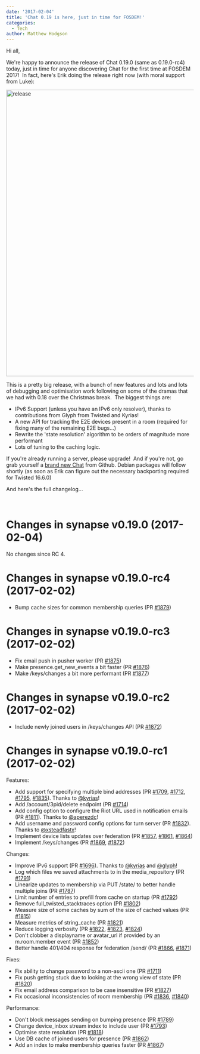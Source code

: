 ```yaml
---
date: '2017-02-04'
title: 'Chat 0.19 is here, just in time for FOSDEM!'
categories:
  - Tech
author: Matthew Hodgson
---
```


Hi all,

We're happy to announce the release of Chat 0.19.0 (same as 0.19.0-rc4) today, just in time for anyone discovering Chat for the first time at FOSDEM 2017!  In fact, here's Erik doing the release right now (with moral support from Luke):

<img class="aligncenter size-large wp-image-1900" src="/blog/wp-content/uploads/2017/02/release-1024x768.jpg" alt="release" width="1024" height="768" />

This is a pretty big release, with a bunch of new features and lots and lots of debugging and optimisation work following on some of the dramas that we had with 0.18 over the Christmas break.  The biggest things are:
<ul>
 	<li>IPv6 Support (unless you have an IPv6 only resolver), thanks to contributions from Glyph from Twisted and Kyrias!</li>
 	<li>A new API for tracking the E2E devices present in a room (required for fixing many of the remaining E2E bugs...)</li>
 	<li>Rewrite the 'state resolution' algorithm to be orders of magnitude more performant</li>
 	<li>Lots of tuning to the caching logic.</li>
</ul>
If you're already running a server, please upgrade!  And if you're not, go grab yourself a <a href="https://github.com/matrix-org/synapse">brand new Chat</a> from Github. Debian packages will follow shortly (as soon as Erik can figure out the necessary backporting required for Twisted 16.6.0)

And here's the full changelog...

&nbsp;
<div class="release-header">
<h1 class="release-title">Changes in synapse v0.19.0 (2017-02-04)</h1>
</div>
<div class="markdown-body">

No changes since RC 4.
<h1>Changes in synapse v0.19.0-rc4 (2017-02-02)</h1>
<ul>
 	<li>Bump cache sizes for common membership queries (PR <a class="issue-link js-issue-link" href="https://github.com/matrix-org/synapse/pull/1879" data-url="https://github.com/matrix-org/synapse/issues/1879" data-id="204961298" data-error-text="Failed to load issue title" data-permission-text="Issue title is private">#1879</a>)</li>
</ul>
<h1>Changes in synapse v0.19.0-rc3 (2017-02-02)</h1>
<ul>
 	<li>Fix email push in pusher worker (PR <a class="issue-link js-issue-link" href="https://github.com/matrix-org/synapse/pull/1875" data-url="https://github.com/matrix-org/synapse/issues/1875" data-id="204840617" data-error-text="Failed to load issue title" data-permission-text="Issue title is private">#1875</a>)</li>
 	<li>Make presence.get_new_events a bit faster (PR <a class="issue-link js-issue-link" href="https://github.com/matrix-org/synapse/pull/1876" data-url="https://github.com/matrix-org/synapse/issues/1876" data-id="204868725" data-error-text="Failed to load issue title" data-permission-text="Issue title is private">#1876</a>)</li>
 	<li>Make /keys/changes a bit more performant (PR <a class="issue-link js-issue-link" href="https://github.com/matrix-org/synapse/pull/1877" data-url="https://github.com/matrix-org/synapse/issues/1877" data-id="204905372" data-error-text="Failed to load issue title" data-permission-text="Issue title is private">#1877</a>)</li>
</ul>
<h1>Changes in synapse v0.19.0-rc2 (2017-02-02)</h1>
<ul>
 	<li>Include newly joined users in /keys/changes API (PR <a class="issue-link js-issue-link" href="https://github.com/matrix-org/synapse/pull/1872" data-url="https://github.com/matrix-org/synapse/issues/1872" data-id="204651600" data-error-text="Failed to load issue title" data-permission-text="Issue title is private">#1872</a>)</li>
</ul>
<h1>Changes in synapse v0.19.0-rc1 (2017-02-02)</h1>
Features:
<ul>
 	<li>Add support for specifying multiple bind addresses (PR <a class="issue-link js-issue-link" href="https://github.com/matrix-org/synapse/pull/1709" data-url="https://github.com/matrix-org/synapse/issues/1709" data-id="196299310" data-error-text="Failed to load issue title" data-permission-text="Issue title is private">#1709</a>, <a class="issue-link js-issue-link" href="https://github.com/matrix-org/synapse/pull/1712" data-url="https://github.com/matrix-org/synapse/issues/1712" data-id="196557084" data-error-text="Failed to load issue title" data-permission-text="Issue title is private">#1712</a>, <a class="issue-link js-issue-link" href="https://github.com/matrix-org/synapse/pull/1795" data-url="https://github.com/matrix-org/synapse/issues/1795" data-id="199882750" data-error-text="Failed to load issue title" data-permission-text="Issue title is private">#1795</a>, <a class="issue-link js-issue-link" href="https://github.com/matrix-org/synapse/pull/1835" data-url="https://github.com/matrix-org/synapse/issues/1835" data-id="202121261" data-error-text="Failed to load issue title" data-permission-text="Issue title is private">#1835</a>). Thanks to <a class="user-mention" href="https://github.com/kyrias">@kyrias</a>!</li>
 	<li>Add /account/3pid/delete endpoint (PR <a class="issue-link js-issue-link" href="https://github.com/matrix-org/synapse/pull/1714" data-url="https://github.com/matrix-org/synapse/issues/1714" data-id="196744832" data-error-text="Failed to load issue title" data-permission-text="Issue title is private">#1714</a>)</li>
 	<li>Add config option to configure the Riot URL used in notification emails (PR <a class="issue-link js-issue-link" title="Allow configuring the Riot URL used in notification emails" href="https://github.com/matrix-org/synapse/pull/1811" data-id="200657367" data-error-text="Failed to load issue title" data-permission-text="Issue title is private">#1811</a>). Thanks to <a class="user-mention" href="https://github.com/aperezdc">@aperezdc</a>!</li>
 	<li>Add username and password config options for turn server (PR <a class="issue-link js-issue-link" href="https://github.com/matrix-org/synapse/pull/1832" data-url="https://github.com/matrix-org/synapse/issues/1832" data-id="201858252" data-error-text="Failed to load issue title" data-permission-text="Issue title is private">#1832</a>). Thanks to <a class="user-mention" href="https://github.com/xsteadfastx">@xsteadfastx</a>!</li>
 	<li>Implement device lists updates over federation (PR <a class="issue-link js-issue-link" href="https://github.com/matrix-org/synapse/pull/1857" data-url="https://github.com/matrix-org/synapse/issues/1857" data-id="203413361" data-error-text="Failed to load issue title" data-permission-text="Issue title is private">#1857</a>, <a class="issue-link js-issue-link" href="https://github.com/matrix-org/synapse/pull/1861" data-url="https://github.com/matrix-org/synapse/issues/1861" data-id="204067531" data-error-text="Failed to load issue title" data-permission-text="Issue title is private">#1861</a>, <a class="issue-link js-issue-link" href="https://github.com/matrix-org/synapse/pull/1864" data-url="https://github.com/matrix-org/synapse/issues/1864" data-id="204251726" data-error-text="Failed to load issue title" data-permission-text="Issue title is private">#1864</a>)</li>
 	<li>Implement /keys/changes (PR <a class="issue-link js-issue-link" href="https://github.com/matrix-org/synapse/pull/1869" data-url="https://github.com/matrix-org/synapse/issues/1869" data-id="204547521" data-error-text="Failed to load issue title" data-permission-text="Issue title is private">#1869</a>, <a class="issue-link js-issue-link" href="https://github.com/matrix-org/synapse/pull/1872" data-url="https://github.com/matrix-org/synapse/issues/1872" data-id="204651600" data-error-text="Failed to load issue title" data-permission-text="Issue title is private">#1872</a>)</li>
</ul>
Changes:
<ul>
 	<li>Improve IPv6 support (PR <a class="issue-link js-issue-link" href="https://github.com/matrix-org/synapse/pull/1696" data-url="https://github.com/matrix-org/synapse/issues/1696" data-id="195001361" data-error-text="Failed to load issue title" data-permission-text="Issue title is private">#1696</a>). Thanks to <a class="user-mention" href="https://github.com/kyrias">@kyrias</a> and <a class="user-mention" href="https://github.com/glyph">@glyph</a>!</li>
 	<li>Log which files we saved attachments to in the media_repository (PR <a class="issue-link js-issue-link" href="https://github.com/matrix-org/synapse/pull/1791" data-url="https://github.com/matrix-org/synapse/issues/1791" data-id="199834508" data-error-text="Failed to load issue title" data-permission-text="Issue title is private">#1791</a>)</li>
 	<li>Linearize updates to membership via PUT /state/ to better handle multiple joins (PR <a class="issue-link js-issue-link" href="https://github.com/matrix-org/synapse/pull/1787" data-url="https://github.com/matrix-org/synapse/issues/1787" data-id="199625078" data-error-text="Failed to load issue title" data-permission-text="Issue title is private">#1787</a>)</li>
 	<li>Limit number of entries to prefill from cache on startup (PR <a class="issue-link js-issue-link" href="https://github.com/matrix-org/synapse/pull/1792" data-url="https://github.com/matrix-org/synapse/issues/1792" data-id="199837759" data-error-text="Failed to load issue title" data-permission-text="Issue title is private">#1792</a>)</li>
 	<li>Remove full_twisted_stacktraces option (PR <a class="issue-link js-issue-link" href="https://github.com/matrix-org/synapse/pull/1802" data-url="https://github.com/matrix-org/synapse/issues/1802" data-id="200333064" data-error-text="Failed to load issue title" data-permission-text="Issue title is private">#1802</a>)</li>
 	<li>Measure size of some caches by sum of the size of cached values (PR <a class="issue-link js-issue-link" href="https://github.com/matrix-org/synapse/pull/1815" data-url="https://github.com/matrix-org/synapse/issues/1815" data-id="201019660" data-error-text="Failed to load issue title" data-permission-text="Issue title is private">#1815</a>)</li>
 	<li>Measure metrics of string_cache (PR <a class="issue-link js-issue-link" href="https://github.com/matrix-org/synapse/pull/1821" data-url="https://github.com/matrix-org/synapse/issues/1821" data-id="201347397" data-error-text="Failed to load issue title" data-permission-text="Issue title is private">#1821</a>)</li>
 	<li>Reduce logging verbosity (PR <a class="issue-link js-issue-link" href="https://github.com/matrix-org/synapse/pull/1822" data-url="https://github.com/matrix-org/synapse/issues/1822" data-id="201347914" data-error-text="Failed to load issue title" data-permission-text="Issue title is private">#1822</a>, <a class="issue-link js-issue-link" href="https://github.com/matrix-org/synapse/pull/1823" data-url="https://github.com/matrix-org/synapse/issues/1823" data-id="201350918" data-error-text="Failed to load issue title" data-permission-text="Issue title is private">#1823</a>, <a class="issue-link js-issue-link" href="https://github.com/matrix-org/synapse/pull/1824" data-url="https://github.com/matrix-org/synapse/issues/1824" data-id="201351456" data-error-text="Failed to load issue title" data-permission-text="Issue title is private">#1824</a>)</li>
 	<li>Don't clobber a displayname or avatar_url if provided by an m.room.member event (PR <a class="issue-link js-issue-link" href="https://github.com/matrix-org/synapse/pull/1852" data-url="https://github.com/matrix-org/synapse/issues/1852" data-id="202898869" data-error-text="Failed to load issue title" data-permission-text="Issue title is private">#1852</a>)</li>
 	<li>Better handle 401/404 response for federation /send/ (PR <a class="issue-link js-issue-link" href="https://github.com/matrix-org/synapse/pull/1866" data-url="https://github.com/matrix-org/synapse/issues/1866" data-id="204298485" data-error-text="Failed to load issue title" data-permission-text="Issue title is private">#1866</a>, <a class="issue-link js-issue-link" href="https://github.com/matrix-org/synapse/pull/1871" data-url="https://github.com/matrix-org/synapse/issues/1871" data-id="204619103" data-error-text="Failed to load issue title" data-permission-text="Issue title is private">#1871</a>)</li>
</ul>
Fixes:
<ul>
 	<li>Fix ability to change password to a non-ascii one (PR <a class="issue-link js-issue-link" href="https://github.com/matrix-org/synapse/pull/1711" data-url="https://github.com/matrix-org/synapse/issues/1711" data-id="196303488" data-error-text="Failed to load issue title" data-permission-text="Issue title is private">#1711</a>)</li>
 	<li>Fix push getting stuck due to looking at the wrong view of state (PR <a class="issue-link js-issue-link" href="https://github.com/matrix-org/synapse/pull/1820" data-url="https://github.com/matrix-org/synapse/issues/1820" data-id="201302378" data-error-text="Failed to load issue title" data-permission-text="Issue title is private">#1820</a>)</li>
 	<li>Fix email address comparison to be case insensitive (PR <a class="issue-link js-issue-link" href="https://github.com/matrix-org/synapse/pull/1827" data-url="https://github.com/matrix-org/synapse/issues/1827" data-id="201573837" data-error-text="Failed to load issue title" data-permission-text="Issue title is private">#1827</a>)</li>
 	<li>Fix occasional inconsistencies of room membership (PR <a class="issue-link js-issue-link" href="https://github.com/matrix-org/synapse/pull/1836" data-url="https://github.com/matrix-org/synapse/issues/1836" data-id="202122666" data-error-text="Failed to load issue title" data-permission-text="Issue title is private">#1836</a>, <a class="issue-link js-issue-link" href="https://github.com/matrix-org/synapse/pull/1840" data-url="https://github.com/matrix-org/synapse/issues/1840" data-id="202175956" data-error-text="Failed to load issue title" data-permission-text="Issue title is private">#1840</a>)</li>
</ul>
Performance:
<ul>
 	<li>Don't block messages sending on bumping presence (PR <a class="issue-link js-issue-link" href="https://github.com/matrix-org/synapse/pull/1789" data-url="https://github.com/matrix-org/synapse/issues/1789" data-id="199812171" data-error-text="Failed to load issue title" data-permission-text="Issue title is private">#1789</a>)</li>
 	<li>Change device_inbox stream index to include user (PR <a class="issue-link js-issue-link" href="https://github.com/matrix-org/synapse/pull/1793" data-url="https://github.com/matrix-org/synapse/issues/1793" data-id="199845292" data-error-text="Failed to load issue title" data-permission-text="Issue title is private">#1793</a>)</li>
 	<li>Optimise state resolution (PR <a class="issue-link js-issue-link" title=" Optimise state resolution" href="https://github.com/matrix-org/synapse/pull/1818" data-id="201285644" data-error-text="Failed to load issue title" data-permission-text="Issue title is private">#1818</a>)</li>
 	<li>Use DB cache of joined users for presence (PR <a class="issue-link js-issue-link" href="https://github.com/matrix-org/synapse/pull/1862" data-url="https://github.com/matrix-org/synapse/issues/1862" data-id="204068613" data-error-text="Failed to load issue title" data-permission-text="Issue title is private">#1862</a>)</li>
 	<li>Add an index to make membership queries faster (PR <a class="issue-link js-issue-link" href="https://github.com/matrix-org/synapse/pull/1867" data-url="https://github.com/matrix-org/synapse/issues/1867" data-id="204327354" data-error-text="Failed to load issue title" data-permission-text="Issue title is private">#1867</a>)</li>
</ul>
</div>